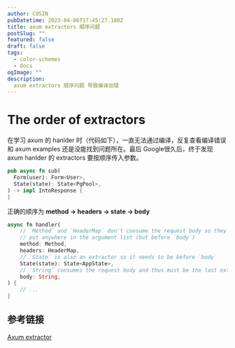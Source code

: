 ```yaml
---
author: COSIN
pubDatetime: 2023-04-06T17:45:27.188Z
title: axum extractors 顺序问题
postSlug: ""
featured: false
draft: false
tags:
  - color-schemes
  - docs
ogImage: ""
description:
  axum extractors 顺序问题 导致编译出错
---
```


# The order of extractors
在学习 axum 的 hanlder 时（代码如下），一直无法通过编译，反复查看编译错误和 axum examples 还是没能找到问题所在。最后 Google很久后，终于发现 axum hanlder 的 extractors 要按顺序传入参数。

```rust
pub async fn sub(
  Form(user): Form<User>,
  State(state): State<PgPool>,
) -> impl IntoResponse {
}
```
正确的顺序为 <b>method -> headers -> state -> body</b>
```rust
async fn handler(
    // `Method` and `HeaderMap` don't consume the request body so they can
    // put anywhere in the argument list (but before `body`)
    method: Method,
    headers: HeaderMap,
    // `State` is also an extractor so it needs to be before `body`
    State(state): State<AppState>,
    // `String` consumes the request body and thus must be the last extractor
    body: String,
) {
    // ...
}
```
## 参考链接
[Axum extractor](https://docs.rs/axum/latest/axum/extract/index.html#the-order-of-extractors)